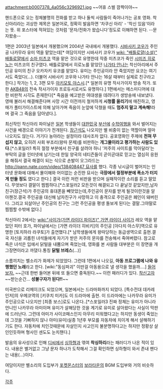 attachment:b0007378_4a056c3296921.jpg
~~어휴 스벌 깜짝이야~~

핸드폰으로 오는 정체불명의 전화를 받고 하나 둘씩 사람들이 죽어나가는 공포 영화. 착신아리라는 괴상한 제목은 일본어로, 정확히 발음하면 '차쿠신 아리' - '착신 있음'이라는 뜻. 위 포스터에 적혀있는 것처럼 '문자/전화가 왔습니다'정도로 이해하면 된다. --문자왔숑--

1편은 2003년 일본에서 개봉했으며 2004년 국내에서 개봉했다. [[시바사키 코우]]가 주인공 나카무라 유미 역을 맡았는데[* 여담이지만 시바사키 코우가 [[wiki: "배틀로얄(소설)" 배틀로얄]]에서 [[소마 미츠코]] 역을 맡은 것으로 유명한데 작중 미츠코가 죽인 [[시미즈 히로노]]는 미츠코의 친구였다. 배틀로얄에서 히로노를 맡았던 [[나가타 안나]]는 착신아리에서 주인공 유미의 친구 오카자키 유코를 맡았다. 유미는 주인공이라 안 죽었지만 요코는 여기서도 죽었다(...). 더불어 시바사키 코우와 나가타 안나는 16살 때부터 실제로 친구라고 한다.]  작가는 1, 2, 3편 모두 [[아키모토 야스시]].[* 일본의 유명 작사가이자 방송 작가. 또한 [[AKB48]]의 전속 작사가이자 프로듀서로서도 유명하다.]
1편에서는 메스미디어에 대한 비판적 시각도 존재한다[* 죽음을 예고받은 여대생을 데려다가 생방송에 내보냈다. 영매 불러서 해결해준다며 사망 시간 이전까지 철저하게 '''시청률 올리기'''에 매진하고, 영매가 폴터가이스트에 의해 날아가며 죽음이 눈앞에 닥쳤을 때도 '''멈추지 말고 계속해!'''라며 결국 그 죽음을 담아냈다.].

최신작인 착신아리 파이널은 [[일본]] 학생들이 [[대한민국]] [[부산]]에 [[수학여행]]을 와서 벌어지는 사건을 배경으로 이야기가 전개된다. [[장근석]]도 나오지만 별 비중이 없는 역할이며 얼마 나오지도 않는다. 거기다 농아라는 설정이라 대사조차 없다. 공포영화인 주제에 '''전혀 무섭지 않고''', 오히려 사회 부조리(왕따 문제)를 비판하는 '''개그물이라고 평가하는 사람도 있다'''.[*스포일러1 특히 절정 부분에서 친구를 살려야 하니 '저주의 사이트를 막아달라'는 부탁의 글을 인터넷에 남기는데 한일 양국의 네티즌들이 곧이곧대로 믿고는 열심히 응원을 해줘서 결국 해결이 되는 식으로 손발이 오그라드는 [[http://pann.nate.com/video/138408447 묘사]]를 했다. 각종 낚시글이 벌어지는 인터넷 문화에 대해서 몰이해와 어이없는 순진한 묘사는 '''극장에서 절정부분에 폭소가 터지게 만들 정도''' 였다고 한다.] 결국 이런 저런 비판을 받으며 실패작이란 소리를 듣고 말았다. 무엇보다 결말이 찜찜하다.[*스포일러2 모든것이 해결되고 다 끝날것 같았지만,남자친구(장근석)가 주인공의 휴대폰을 빼앗았는데,주인공이 문자를 받게 될것이란것을 알아챈것.결국 주인공을 대신해 남자친구가 사망하고 이 충격으로 주인공은 폐인이 돼버린다. 그리고 되살아난 주인공의 친구는 그런 주인공을 평생 돌보게 된다는 결말.그야말로 찜찜할 수밖에 없다.]

착신아리 2에서는 [[wiki:"사이가(가면 라이더 파이즈)" 가면 라이더 사이가]] 레오 역을 맡았던 피터 호가, 파이널에서는 [가면 라이더 히비키]의 주인공 [아다치 아스무]역으로 유명한 [토치하라 라쿠토]가 출연했다.[* 남학생들에게 왕따당하는 동급생역으로 출현.결국 자신을 괴롭힌 녀석들에게 자기가 받은 저주의 문자를 전송해서 죽여버렸다. 참고로 죽은 녀석은 입에서 닭털을 내뿜으며 죽었는데, 영화를 본 사람들 대부분은 이 장면을 개그장면이라고 까댔다.통칭 '''닭털 브레스'''(...)]

소름끼치는 벨소리가 화제가 되었었다. 그런데 1편에서 나오길, '''아동 프로그램에 나와 유행했던 노래'''라고 한다. [wiki:"동심파괴" 이딴걸 아동용으로 낼 생각을 했을까....] [http://blog.daum.net/_blog/BlogTypeView.do?blogid=0EnFH&articleno=7514650#ajax_history_home 들어보자.] ~~근데 한번 들어본 뒤에 또 들으면 중독된다.~~
이런 패러디가 있다. [http://gall.dcinside.com/list.php?id=composition_dc&no=64808 착신고자] ~~받는순간... '''성불구자가 된다!!'''~~

미국판으로 리메이크도 되었으며, 일본에서는 드라마화까지 되었다. [특수전대 데카레인저]의 우메코역의 [키쿠치 미카]도 이 드라마에 출현. 이 드라마에는 나카무라 유미가 주인공으로 나오지만 [최종 보스]로도 나온다..[*스포일러3 진짜 정체는 유미가 아니라 언니인 나카무라 아미이며 유미가 살해당한 것을 계기로 유미로 살아왔다는 사실이 막판에 드러난다. 그런데 아미가 사이코패스인지 아무리 미워했다고는 하지만 동생이 죽었는데 그것을 기뻐하지 않나 아미(유미)실종 1년후 부모를 자동차에 치이게 해서 살해하기기도 한다. 자동차에 치인것때문에 자살인지 사고인지 불분명하다고는 하지만 정황상 살인인듯하며 형사인 센도도 눈치챈다.]

발음의 유사성으로 인해 [[디씨]]에서 [[싱하]]형과 엮여 '''착싱하리'''라는 패러디가 나온 적이 있다. 내용은 별거없고 그냥 문자 하나가 도착해서 그걸 확인하면 싱하형이 와서 존내 팬다는 내용(...)이다.

여담이지만 벨소리의 도입부가 [[포켓몬스터]]의 [[보라타운]]의 BGM 도입부와 거의 비슷하다. 


[[각주]]
